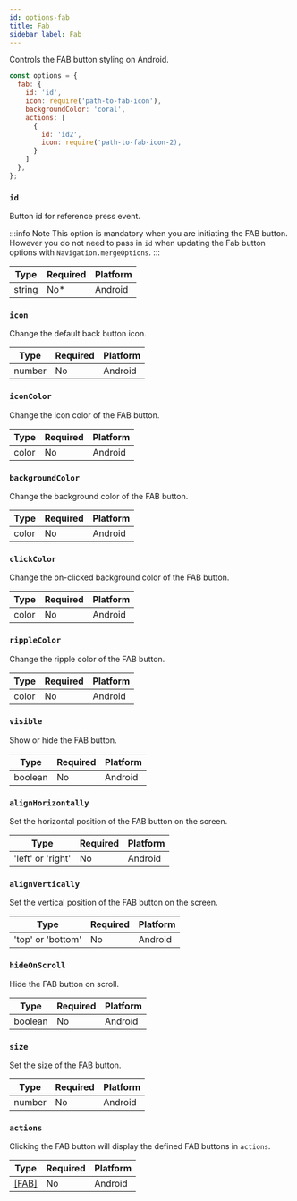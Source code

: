 ```yaml
---
id: options-fab
title: Fab
sidebar_label: Fab
---
```


Controls the FAB button styling on Android.

```js
const options = {
  fab: {
    id: 'id',
    icon: require('path-to-fab-icon'),
    backgroundColor: 'coral',
    actions: [
      {
        id: 'id2',
        icon: require('path-to-fab-icon-2),
      }
    ]
  },
};
```

### `id`

Button id for reference press event.

:::info Note
This option is mandatory when you are initiating the FAB button. However you do not need to pass in `id` when updating the Fab button options with `Navigation.mergeOptions`.
:::

| Type   | Required | Platform |
| ------ | -------- | -------- |
| string | No\*     | Android  |

### `icon`

Change the default back button icon.

| Type   | Required | Platform |
| ------ | -------- | -------- |
| number | No       | Android  |

### `iconColor`

Change the icon color of the FAB button.

| Type  | Required | Platform |
| ----- | -------- | -------- |
| color | No       | Android  |

### `backgroundColor`

Change the background color of the FAB button.

| Type  | Required | Platform |
| ----- | -------- | -------- |
| color | No       | Android  |

### `clickColor`

Change the on-clicked background color of the FAB button.

| Type  | Required | Platform |
| ----- | -------- | -------- |
| color | No       | Android  |

### `rippleColor`

Change the ripple color of the FAB button.

| Type  | Required | Platform |
| ----- | -------- | -------- |
| color | No       | Android  |

### `visible`

Show or hide the FAB button.

| Type    | Required | Platform |
| ------- | -------- | -------- |
| boolean | No       | Android  |

### `alignHorizontally`

Set the horizontal position of the FAB button on the screen.

| Type              | Required | Platform |
| ----------------- | -------- | -------- |
| 'left' or 'right' | No       | Android  |

### `alignVertically`

Set the vertical position of the FAB button on the screen.

| Type              | Required | Platform |
| ----------------- | -------- | -------- |
| 'top' or 'bottom' | No       | Android  |

### `hideOnScroll`

Hide the FAB button on scroll.

| Type    | Required | Platform |
| ------- | -------- | -------- |
| boolean | No       | Android  |

### `size`

Set the size of the FAB button.

| Type   | Required | Platform |
| ------ | -------- | -------- |
| number | No       | Android  |

### `actions`

Clicking the FAB button will display the defined FAB buttons in `actions`.

| Type                     | Required | Platform |
| ------------------------ | -------- | -------- |
| [[FAB]](options-fab.mdx) | No       | Android  |
